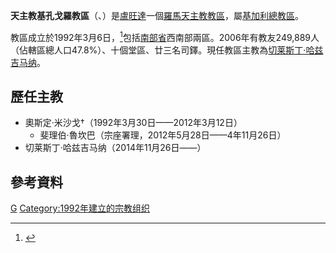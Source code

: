 {{Infobox Roman Catholic diocese
|Roman Catholic Diocese of = 天主教基孔戈羅教區
|Latin name of diocese = Dioecesis Ghikongoroënsis
|image =Ruanda - Diocesi di Gikongoro.png
|caption =教區範圍
|location = [[盧旺達|盧旺達]]
|territory =南部省西南部
|population =249,889
|rite = 拉丁禮
|patron =
|province = 基加利
|established = 1992年
|cathedral =
|co-cathedral =
|leadership = 主教
|website =
|教宗 =
|metropolitan =
|ordinary =切莱斯丁·哈兹吉马纳
|coadjutor bishop =
|auxiliary =
}}

'''天主教基孔戈羅教區'''（{{lang-la|Dioecesis Ghikongoroënsis}}、{{lang-fr|Diocèse de Gikongoro}}）是[[盧旺達|盧旺達]]一個[[羅馬天主教|羅馬天主教]][[教區|教區]]，屬[[天主教基加利總教區|基加利總教區]]。

教區成立於1992年3月6日，<ref>{{Cite web |url=http://www.vatican.va/holy_father/john_paul_ii/apost_constitutions/documents/hf_jp-ii_apc_19920306_ghikongoroensis_lt.html |title=成立教區的宗座憲令 |access-date=2014-01-14 |archive-date=2014-05-18 |archive-url=https://web.archive.org/web/20140518002422/http://www.vatican.va/holy_father/john_paul_ii/apost_constitutions/documents/hf_jp-ii_apc_19920306_ghikongoroensis_lt.html |dead-url=no }}</ref>包括[[南部省_(盧旺達)|南部省]]西南部兩區。2006年有教友249,889人（佔轄區總人口47.8%）、十個堂區、廿三名司鐸。現任教區主教為[[切莱斯丁·哈兹吉马纳|切莱斯丁·哈兹吉马纳]]。

==歷任主教==
*奧斯定·米沙戈†（1992年3月30日——2012年3月12日）
**斐理伯·魯坎巴（宗座署理，2012年5月28日——4年11月26日）
*切莱斯丁·哈兹吉马纳（2014年11月26日——）

==參考資料==
{{reflist}}
{{盧旺達天主教教區}}
[[Category:盧旺達天主教教區|G]]
[[Category:1992年建立的宗教组织|Category:1992年建立的宗教组织]]